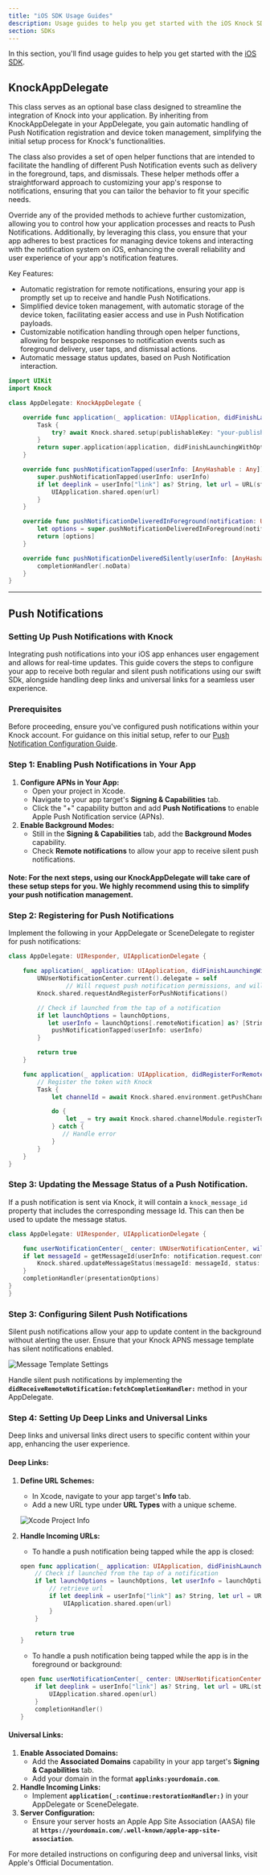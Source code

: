 ```yaml
---
title: "iOS SDK Usage Guides"
description: Usage guides to help you get started with the iOS Knock SDK.
section: SDKs
---
```


In this section, you'll find usage guides to help you get started with the [iOS SDK](https://github.com/knocklabs/knock-swift).

## KnockAppDelegate

This class serves as an optional base class designed to streamline the integration of Knock into your application. By inheriting from KnockAppDelegate in your AppDelegate, you gain automatic handling of Push Notification registration and device token management, simplifying the initial setup process for Knock's functionalities.

The class also provides a set of open helper functions that are intended to facilitate the handling of different Push Notification events such as delivery in the foreground, taps, and dismissals. These helper methods offer a straightforward approach to customizing your app's response to notifications, ensuring that you can tailor the behavior to fit your specific needs.

Override any of the provided methods to achieve further customization, allowing you to control how your application processes and reacts to Push Notifications. Additionally, by leveraging this class, you ensure that your app adheres to best practices for managing device tokens and interacting with the notification system on iOS, enhancing the overall reliability and user experience of your app's notification features.

Key Features:

- Automatic registration for remote notifications, ensuring your app is promptly set up to receive and handle Push Notifications.
- Simplified device token management, with automatic storage of the device token, facilitating easier access and use in Push Notification payloads.
- Customizable notification handling through open helper functions, allowing for bespoke responses to notification events such as foreground delivery, user taps, and dismissal actions.
- Automatic message status updates, based on Push Notification interaction.

```swift
import UIKit
import Knock

class AppDelegate: KnockAppDelegate {

    override func application(_ application: UIApplication, didFinishLaunchingWithOptions launchOptions: [UIApplication.LaunchOptionsKey : Any]? = nil) -> Bool {
        Task {
            try? await Knock.shared.setup(publishableKey: "your-publishableKey", pushChannelId: "your-apns-channel-id")
        }
        return super.application(application, didFinishLaunchingWithOptions: launchOptions)
    }

    override func pushNotificationTapped(userInfo: [AnyHashable : Any]) {
        super.pushNotificationTapped(userInfo: userInfo)
        if let deeplink = userInfo["link"] as? String, let url = URL(string: deeplink) {
            UIApplication.shared.open(url)
        }
    }

    override func pushNotificationDeliveredInForeground(notification: UNNotification) -> UNNotificationPresentationOptions {
        let options = super.pushNotificationDeliveredInForeground(notification: notification)
        return [options]
    }

    override func pushNotificationDeliveredSilently(userInfo: [AnyHashable : Any], completionHandler: @escaping (UIBackgroundFetchResult) -> Void) {
        completionHandler(.noData)
    }
}
```

---

## Push Notifications

### **Setting Up Push Notifications with Knock**

Integrating push notifications into your iOS app enhances user engagement and allows for real-time updates. This guide covers the steps to configure your app to receive both regular and silent push notifications using our swift SDk, alongside handling deep links and universal links for a seamless user experience.

### **Prerequisites**

Before proceeding, ensure you've configured push notifications within your Knock account. For guidance on this initial setup, refer to our [Push Notification Configuration Guide](https://chat.openai.com/c/4dc7afde-fe5d-4c84-9d91-9d75450f70b0#).

### **Step 1: Enabling Push Notifications in Your App**

1. **Configure APNs in Your App:**
   - Open your project in Xcode.
   - Navigate to your app target's **Signing & Capabilities** tab.
   - Click the "+" capability button and add **Push Notifications** to enable Apple Push Notification service (APNs).
2. **Enable Background Modes:**
   - Still in the **Signing & Capabilities** tab, add the **Background Modes** capability.
   - Check **Remote notifications** to allow your app to receive silent push notifications.

#### Note: For the next steps, using our KnockAppDelegate will take care of these setup steps for you. We highly recommend using this to simplify your push notification management.

### **Step 2: Registering for Push Notifications**

Implement the following in your AppDelegate or SceneDelegate to register for push notifications:

```swift
class AppDelegate: UIResponder, UIApplicationDelegate {

    func application(_ application: UIApplication, didFinishLaunchingWithOptions launchOptions: [UIApplication.LaunchOptionsKey : Any]? = nil) -> Bool {
        UNUserNotificationCenter.current().delegate = self
				// Will request push notification permissions, and will automatically register if perms are granted.
        Knock.shared.requestAndRegisterForPushNotifications()

        // Check if launched from the tap of a notification
        if let launchOptions = launchOptions,
           let userInfo = launchOptions[.remoteNotification] as? [String: AnyObject] {
            pushNotificationTapped(userInfo: userInfo)
        }

        return true
    }

    func application(_ application: UIApplication, didRegisterForRemoteNotificationsWithDeviceToken deviceToken: Data) {
        // Register the token with Knock
        Task {
            let channelId = await Knock.shared.environment.getPushChannelId()

            do {
                let _ = try await Knock.shared.channelModule.registerTokenForAPNS(channelId: channelId, token: Knock.convertTokenToString(token: deviceToken))
            } catch {
               // Handle error
            }
        }
    }
}

```

### **Step 3: Updating the Message Status of a Push Notification.**

If a push notification is sent via Knock, it will contain a `knock_message_id` property that includes the corresponding message Id. This can then be used to update the message status.

```swift
class AppDelegate: UIResponder, UIApplicationDelegate {

    func userNotificationCenter(_ center: UNUserNotificationCenter, willPresent notification: UNNotification, withCompletionHandler completionHandler: @escaping (UNNotificationPresentationOptions) -> Void) {
    if let messageId = getMessageId(userInfo: notification.request.content.userInfo) {
        Knock.shared.updateMessageStatus(messageId: messageId, status: .seen) { _ in }
    }
    completionHandler(presentationOptions)
}
}

```

### **Step 3: Configuring Silent Push Notifications**

Silent push notifications allow your app to update content in the background without alerting the user. Ensure that your Knock APNS message template has silent notifications enabled.

![Message Template Settings](/images/message-template-settings.png)

Handle silent push notifications by implementing the **`didReceiveRemoteNotification:fetchCompletionHandler:`** method in your AppDelegate.

### **Step 4: Setting Up Deep Links and Universal Links**

Deep links and universal links direct users to specific content within your app, enhancing the user experience.

#### **Deep Links:**

1. **Define URL Schemes:**

   - In Xcode, navigate to your app target's **Info** tab.
   - Add a new URL type under **URL Types** with a unique scheme.

   ![Xcode Project Info](/images/xcode-project-info.png)

2. **Handle Incoming URLs:**

   - To handle a push notification being tapped while the app is closed:

   ```swift
   open func application(_ application: UIApplication, didFinishLaunchingWithOptions launchOptions: [UIApplication.LaunchOptionsKey : Any]? = nil) -> Bool {
       // Check if launched from the tap of a notification
       if let launchOptions = launchOptions, let userInfo = launchOptions[.remoteNotification] as? [String: AnyObject] {
           // retrieve url
           if let deeplink = userInfo["link"] as? String, let url = URL(string: deeplink) {
               UIApplication.shared.open(url)
           }
       }

       return true
   }
   ```

   - To handle a push notification being tapped while the app is in the foreground or background:

   ```swift
   open func userNotificationCenter(_ center: UNUserNotificationCenter, didReceive response: UNNotificationResponse, withCompletionHandler completionHandler: @escaping () -> Void) {
       if let deeplink = userInfo["link"] as? String, let url = URL(string: deeplink) {
           UIApplication.shared.open(url)
       }
       completionHandler()
   }
   ```

#### **Universal Links:**

1. **Enable Associated Domains:**
   - Add the **Associated Domains** capability in your app target's **Signing & Capabilities** tab.
   - Add your domain in the format **`applinks:yourdomain.com`**.
2. **Handle Incoming Links:**
   - Implement **`application(_:continue:restorationHandler:)`** in your AppDelegate or SceneDelegate.
3. **Server Configuration:**
   - Ensure your server hosts an Apple App Site Association (AASA) file at **`https://yourdomain.com/.well-known/apple-app-site-association`**.

For more detailed instructions on configuring deep and universal links, visit Apple's Official Documentation.
